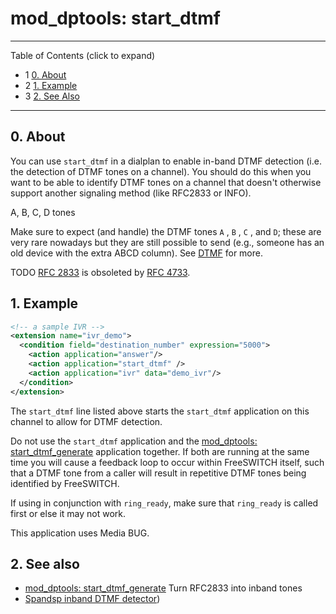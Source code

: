 
# mod_dptools: start_dtmf 

 

---

Table of Contents (click to expand)

* 1 [0\. About](#0-about)
* 2 [1\. Example](#1-example)
* 3 [2\. See Also](#2-see-also)

---

## 0\. About

You can use `start_dtmf` in a dialplan to enable in-band DTMF detection (i.e. the detection of DTMF tones on a channel). You should do this when you want to be able to identify DTMF tones on a channel that doesn't otherwise support another signaling method (like RFC2833 or INFO).

A, B, C, D tones

Make sure to expect (and handle) the DTMF tones `A` , `B` , `C` , and `D`; these are very rare nowadays but they are still possible to send (e.g., someone has an old device with the extra ABCD column). See [DTMF](../../Configuration/DTMF_9634268.mdx#5-other) for more.

TODO [RFC 2833](https://tools.ietf.org/html/rfc2833) is obsoleted by [RFC 4733](https://tools.ietf.org/html/rfc4733).

## 1\. Example

```xml
<!-- a sample IVR -->
<extension name="ivr_demo">
  <condition field="destination_number" expression="5000">
    <action application="answer"/>
    <action application="start_dtmf" />
    <action application="ivr" data="demo_ivr"/>
  </condition>
</extension>
```

  
The `start_dtmf` line listed above starts the `start_dtmf` application on this channel to allow for DTMF detection.

Do not use the `start_dtmf` application and the [mod\_dptools: start\_dtmf\_generate](./6587137.mdx#0-about) application together. If both are running at the same time you will cause a feedback loop to occur within FreeSWITCH itself, such that a DTMF tone from a caller will result in repetitive DTMF tones being identified by FreeSWITCH.

If using in conjunction with `ring_ready`, make sure that `ring_ready` is called first or else it may not work.

This application uses Media BUG.

## 2\. See also

* [mod\_dptools: start\_dtmf\_generate](./6587137.mdx#0-about) Turn RFC2833 into inband tones
* [Spandsp inband DTMF detector](../mod_spandsp_6587021.mdx))
  
  

